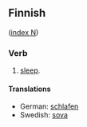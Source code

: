 ==Finnish==
([[Wiktionary:Finnish_index_n|index N]])

===Verb===

# [[sleep]].

====Translations====

*German: [[schlafen]]
*Swedish: [[sova]]